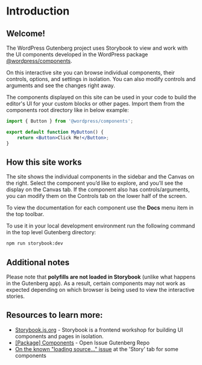 
<Meta title="Docs/Introduction" />

# Introduction

## Welcome!

The WordPress Gutenberg project uses Storybook to view and work with the UI components developed in the WordPress package [@wordpress/components](https://github.com/WordPress/gutenberg/tree/trunk/packages/components).

On this interactive site you can browse individual components, their controls, options, and settings in isolation. You can also modify controls and arguments and see the changes right away.

The components displayed on this site can be used in your code to build the editor's UI for your custom blocks or other pages.
Import them from the components root directory like in below example:

```jsx
import { Button } from '@wordpress/components';

export default function MyButton() {
    return <Button>Click Me!</Button>;
}
````

## How this site works

The site shows the individual components in the sidebar and the Canvas on the right. Select the component you’d like to explore, and you’ll see the display on the Canvas tab. If the component also has controls/arguments, you can modify them on the Controls tab on the lower half of the screen.

To view the documentation for each component use the **Docs** menu item in the top toolbar.

To use it in your local development environment run the following command in the top level Gutenberg directory:

 ```bash
 npm run storybook:dev
 ```

## Additional notes

Please note that **polyfills are not loaded in Storybook** (unlike what happens in the Gutenberg app). As a result, certain components may not work as expected depending on which browser is being used to view the interactive stories.

## Resources to learn more:

- [Storybook.js.org](https://storybook.js.org/) - Storybook is a frontend workshop for building UI components and pages in isolation.
- [[Package] Components](https://github.com/WordPress/gutenberg/issues?q=is%3Aopen+is%3Aissue+label%3A%22%5BPackage%5D+Components%22) - Open Issue Gutenberg Repo
- [On the known "loading source..." issue](https://github.com/WordPress/gutenberg/issues/45095) at the 'Story' tab for some components
